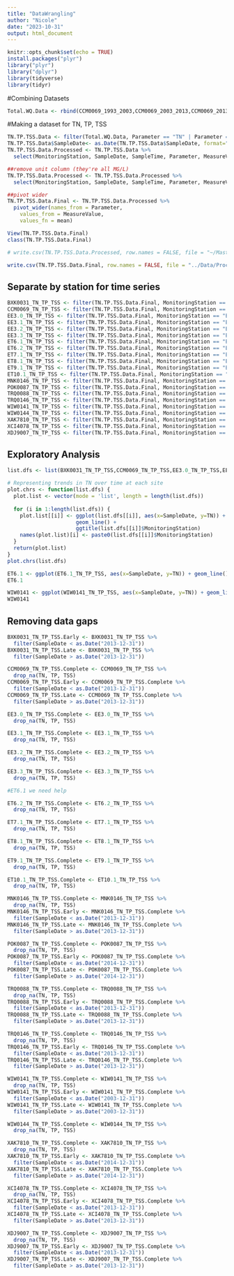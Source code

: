 ```yaml
---
title: "DataWrangling"
author: "Nicole"
date: "2023-10-31"
output: html_document
---
```


```r
knitr::opts_chunk$set(echo = TRUE)
install.packages("plyr")
library("plyr")
library("dplyr")
library(tidyverse)
library(tidyr)

```

#Combining Datasets
```r
Total.WQ.Data <- rbind(CCM0069_1993_2003,CCM0069_2003_2013,CCM0069_2013_2023,EE3.0_1984_1993,EE3.0_1993_2003,EE3.0_2003_2013,EE3.0_2013_2023,EE3.1_1984_1993,EE3.1_1993_2003,EE3.1_2003_2013,EE3.1_2013_2023,ET6.1_1984_1993,ET6.1_1993_2003,ET6.1_2003_2013,ET6.1_2013_2023,ET6.2_1984_1993,ET6.2_1993_2003,ET6.2_2003_2013,ET6.2_2013_2023,ET7.1_1984_1993,ET7.1_1993_2003,ET7.1_2003_2013,ET7.1_2013_2023,WQ_1984_1990,WQ_1991_2001,WQ_2002_2012,WQ_2013_2023,TRQ0088_1993_2003,TRQ0088_2003_2013,TRQ0088_2013_2023,TRQ0146_1993_2003,TRQ0146_2003_2013,TRQ0146_2013_2023,WIW0141_1993_2003,WIW0141_2003_2013,WIW0141_2013_2023,XDJ9007_1993_2003,XDJ9007_2003_2013,XDJ9007_2013_2023)
```

#Making a dataset for TN, TP, TSS
```r
TN.TP.TSS.Data <- filter(Total.WQ.Data, Parameter == "TN" | Parameter == "TP" | Parameter == "TSS")
TN.TP.TSS.Data$SampleDate<- as.Date(TN.TP.TSS.Data$SampleDate, format="%m/%d/%Y")
TN.TP.TSS.Data.Processed <- TN.TP.TSS.Data %>%
  select(MonitoringStation, SampleDate, SampleTime, Parameter, MeasureValue, Unit, Latitude, Longitude)

##remove unit column (they're all MG/L)
TN.TP.TSS.Data.Processed <- TN.TP.TSS.Data.Processed %>%
  select(MonitoringStation, SampleDate, SampleTime, Parameter, MeasureValue, Latitude, Longitude)

##pivot wider
TN.TP.TSS.Data.Final <- TN.TP.TSS.Data.Processed %>%
  pivot_wider(names_from = Parameter, 
    values_from = MeasureValue,
    values_fn = mean) 

View(TN.TP.TSS.Data.Final)
class(TN.TP.TSS.Data.Final)

# write.csv(TN.TP.TSS.Data.Processed, row.names = FALSE, file = "~/Master's Project/Data/Processed/TN_TP_TSS_Data_Processed.csv")

write.csv(TN.TP.TSS.Data.Final, row.names = FALSE, file = "../Data/Processed/TN_TP_TSS_Data_Final.csv")
```

## Separate by station for time series
```r
BXK0031_TN_TP_TSS <- filter(TN.TP.TSS.Data.Final, MonitoringStation == "BXK0031")
CCM0069_TN_TP_TSS <- filter(TN.TP.TSS.Data.Final, MonitoringStation == "CCM0069")
EE3.0_TN_TP_TSS <- filter(TN.TP.TSS.Data.Final, MonitoringStation == "EE3.0")
EE3.1_TN_TP_TSS <- filter(TN.TP.TSS.Data.Final, MonitoringStation == "EE3.1")
EE3.2_TN_TP_TSS <- filter(TN.TP.TSS.Data.Final, MonitoringStation == "EE3.2")
EE3.3_TN_TP_TSS <- filter(TN.TP.TSS.Data.Final, MonitoringStation == "EE3.3")
ET6.1_TN_TP_TSS <- filter(TN.TP.TSS.Data.Final, MonitoringStation == "ET6.1")
ET6.2_TN_TP_TSS <- filter(TN.TP.TSS.Data.Final, MonitoringStation == "ET6.2")
ET7.1_TN_TP_TSS <- filter(TN.TP.TSS.Data.Final, MonitoringStation == "ET7.1")
ET8.1_TN_TP_TSS <- filter(TN.TP.TSS.Data.Final, MonitoringStation == "ET8.1")
ET9.1_TN_TP_TSS <- filter(TN.TP.TSS.Data.Final, MonitoringStation == "ET9.1")
ET10.1_TN_TP_TSS <- filter(TN.TP.TSS.Data.Final, MonitoringStation == "ET10.1")
MNK0146_TN_TP_TSS <- filter(TN.TP.TSS.Data.Final, MonitoringStation == "MNK0146")
POK0087_TN_TP_TSS <- filter(TN.TP.TSS.Data.Final, MonitoringStation == "POK0087")
TRQ0088_TN_TP_TSS <- filter(TN.TP.TSS.Data.Final, MonitoringStation == "TRQ0088")
TRQ0146_TN_TP_TSS <- filter(TN.TP.TSS.Data.Final, MonitoringStation == "TRQ0146")
WIW0141_TN_TP_TSS <- filter(TN.TP.TSS.Data.Final, MonitoringStation == "WIW0141")
WIW0144_TN_TP_TSS <- filter(TN.TP.TSS.Data.Final, MonitoringStation == "WIW0144")
XAK7810_TN_TP_TSS <- filter(TN.TP.TSS.Data.Final, MonitoringStation == "XAK7810")
XCI4078_TN_TP_TSS <- filter(TN.TP.TSS.Data.Final, MonitoringStation == "XCI4078")
XDJ9007_TN_TP_TSS <- filter(TN.TP.TSS.Data.Final, MonitoringStation == "XDJ9007")
```

## Exploratory Analysis
```r
list.dfs <- list(BXK0031_TN_TP_TSS,CCM0069_TN_TP_TSS,EE3.0_TN_TP_TSS,EE3.1_TN_TP_TSS,EE3.2_TN_TP_TSS,EE3.3_TN_TP_TSS,ET6.1_TN_TP_TSS,ET6.2_TN_TP_TSS,ET7.1_TN_TP_TSS,ET8.1_TN_TP_TSS,ET9.1_TN_TP_TSS,ET10.1_TN_TP_TSS,MNK0146_TN_TP_TSS,POK0087_TN_TP_TSS,TRQ0088_TN_TP_TSS,TRQ0146_TN_TP_TSS,WIW0141_TN_TP_TSS,XAK7810_TN_TP_TSS,XCI4078_TN_TP_TSS,XDJ9007_TN_TP_TSS)

# Representing trends in TN over time at each site
plot.chrs <- function(list.dfs) { 
  plot.list <- vector(mode = 'list', length = length(list.dfs))
  
  for (i in 1:length(list.dfs)) {
    plot.list[[i]] <- ggplot(list.dfs[[i]], aes(x=SampleDate, y=TN)) +
                      geom_line() +
                      ggtitle(list.dfs[[i]]$MonitoringStation)
    names(plot.list)[i] <- paste0(list.dfs[[i]]$MonitoringStation)
  }
  return(plot.list)
}
plot.chrs(list.dfs)

ET6.1 <- ggplot(ET6.1_TN_TP_TSS, aes(x=SampleDate, y=TN)) + geom_line() + scale_x_date(date_labels = "%Y-%m-%d")
ET6.1

WIW0141 <- ggplot(WIW0141_TN_TP_TSS, aes(x=SampleDate, y=TN)) + geom_line()
WIW0141

```

## Removing data gaps
```r
BXK0031_TN_TP_TSS.Early <- BXK0031_TN_TP_TSS %>%
  filter(SampleDate < as.Date("2013-12-31"))
BXK0031_TN_TP_TSS.Late <- BXK0031_TN_TP_TSS %>%
  filter(SampleDate > as.Date("2013-12-31"))

CCM0069_TN_TP_TSS.Complete <- CCM0069_TN_TP_TSS %>%
  drop_na(TN, TP, TSS)
CCM0069_TN_TP_TSS.Early <- CCM0069_TN_TP_TSS.Complete %>%
  filter(SampleDate < as.Date("2013-12-31"))
CCM0069_TN_TP_TSS.Late <- CCM0069_TN_TP_TSS.Complete %>%
  filter(SampleDate > as.Date("2013-12-31"))

EE3.0_TN_TP_TSS.Complete <- EE3.0_TN_TP_TSS %>%
  drop_na(TN, TP, TSS)

EE3.1_TN_TP_TSS.Complete <- EE3.1_TN_TP_TSS %>%
  drop_na(TN, TP, TSS)

EE3.2_TN_TP_TSS.Complete <- EE3.2_TN_TP_TSS %>%
  drop_na(TN, TP, TSS)

EE3.3_TN_TP_TSS.Complete <- EE3.3_TN_TP_TSS %>%
  drop_na(TN, TP, TSS)

#ET6.1 we need help

ET6.2_TN_TP_TSS.Complete <- ET6.2_TN_TP_TSS %>%
  drop_na(TN, TP, TSS)

ET7.1_TN_TP_TSS.Complete <- ET7.1_TN_TP_TSS %>%
  drop_na(TN, TP, TSS)

ET8.1_TN_TP_TSS.Complete <- ET8.1_TN_TP_TSS %>%
  drop_na(TN, TP, TSS)

ET9.1_TN_TP_TSS.Complete <- ET9.1_TN_TP_TSS %>%
  drop_na(TN, TP, TSS)

ET10.1_TN_TP_TSS.Complete <- ET10.1_TN_TP_TSS %>%
  drop_na(TN, TP, TSS)

MNK0146_TN_TP_TSS.Complete <- MNK0146_TN_TP_TSS %>%
  drop_na(TN, TP, TSS)
MNK0146_TN_TP_TSS.Early <- MNK0146_TN_TP_TSS.Complete %>%
  filter(SampleDate < as.Date("2013-12-31"))
MNK0146_TN_TP_TSS.Late <- MNK0146_TN_TP_TSS.Complete %>%
  filter(SampleDate > as.Date("2013-12-31"))

POK0087_TN_TP_TSS.Complete <- POK0087_TN_TP_TSS %>%
  drop_na(TN, TP, TSS)
POK0087_TN_TP_TSS.Early <- POK0087_TN_TP_TSS.Complete %>%
  filter(SampleDate < as.Date("2014-12-31"))
POK0087_TN_TP_TSS.Late <- POK0087_TN_TP_TSS.Complete %>%
  filter(SampleDate > as.Date("2014-12-31"))

TRQ0088_TN_TP_TSS.Complete <- TRQ0088_TN_TP_TSS %>%
  drop_na(TN, TP, TSS)
TRQ0088_TN_TP_TSS.Early <- TRQ0088_TN_TP_TSS.Complete %>%
  filter(SampleDate < as.Date("2013-12-31"))
TRQ0088_TN_TP_TSS.Late <- TRQ0088_TN_TP_TSS.Complete %>%
  filter(SampleDate > as.Date("2013-12-31"))

TRQ0146_TN_TP_TSS.Complete <- TRQ0146_TN_TP_TSS %>%
  drop_na(TN, TP, TSS)
TRQ0146_TN_TP_TSS.Early <- TRQ0146_TN_TP_TSS.Complete %>%
  filter(SampleDate < as.Date("2013-12-31"))
TRQ0146_TN_TP_TSS.Late <- TRQ0146_TN_TP_TSS.Complete %>%
  filter(SampleDate > as.Date("2013-12-31"))

WIW0141_TN_TP_TSS.Complete <- WIW0141_TN_TP_TSS %>%
  drop_na(TN, TP, TSS)
WIW0141_TN_TP_TSS.Early <- WIW0141_TN_TP_TSS.Complete %>%
  filter(SampleDate < as.Date("2003-12-31"))
WIW0141_TN_TP_TSS.Late <- WIW0141_TN_TP_TSS.Complete %>%
  filter(SampleDate > as.Date("2003-12-31"))

WIW0144_TN_TP_TSS.Complete <- WIW0144_TN_TP_TSS %>%
  drop_na(TN, TP, TSS)

XAK7810_TN_TP_TSS.Complete <- XAK7810_TN_TP_TSS %>%
  drop_na(TN, TP, TSS)
XAK7810_TN_TP_TSS.Early <- XAK7810_TN_TP_TSS.Complete %>%
  filter(SampleDate < as.Date("2014-12-31"))
XAK7810_TN_TP_TSS.Late <- XAK7810_TN_TP_TSS.Complete %>%
  filter(SampleDate > as.Date("2014-12-31"))

XCI4078_TN_TP_TSS.Complete <- XCI4078_TN_TP_TSS %>%
  drop_na(TN, TP, TSS)
XCI4078_TN_TP_TSS.Early <- XCI4078_TN_TP_TSS.Complete %>%
  filter(SampleDate < as.Date("2013-12-31"))
XCI4078_TN_TP_TSS.Late <- XCI4078_TN_TP_TSS.Complete %>%
  filter(SampleDate > as.Date("2013-12-31"))

XDJ9007_TN_TP_TSS.Complete <- XDJ9007_TN_TP_TSS %>%
  drop_na(TN, TP, TSS)
XDJ9007_TN_TP_TSS.Early <- XDJ9007_TN_TP_TSS.Complete %>%
  filter(SampleDate < as.Date("2013-12-31"))
XDJ9007_TN_TP_TSS.Late <- XDJ9007_TN_TP_TSS.Complete %>%
  filter(SampleDate > as.Date("2013-12-31"))
```

